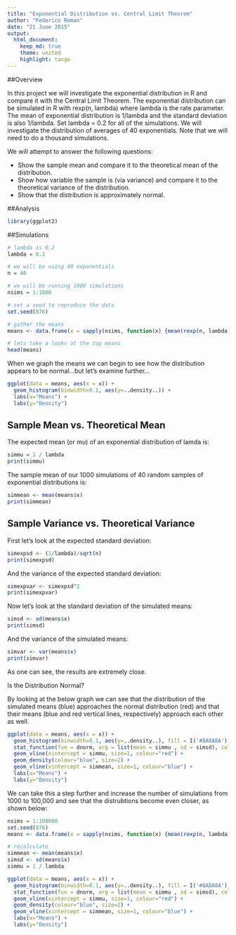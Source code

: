 ```yaml
---
title: "Exponential Distribution vs. Central Limit Theorem"
author: "Federico Roman"
date: "21 June 2015"
output: 
  html_document:
    keep_md: true
    theme: united
    highlight: tango
---
```


##Overview

In this project we will investigate the exponential distribution in R and compare it with the Central Limit Theorem. The exponential distribution can be simulated in R with rexp(n, lambda) where lambda is the rate parameter. The mean of exponential distribution is 1/lambda and the standard deviation is also 1/lambda. Set lambda = 0.2 for all of the simulations. We will investigate the distribution of averages of 40 exponentials. Note that we will need to do a thousand simulations.

We will attempt to answer the following questions:

- Show the sample mean and compare it to the theoretical mean of the distribution.
- Show how variable the sample is (via variance) and compare it to the theoretical variance of the distribution.
- Show that the distribution is approximately normal.

##Analysis

```r
library(ggplot2)

```


##Simulations

```r
# lambda is 0.2
lambda = 0.2

# we will be using 40 exponentials
n = 40

# we will be running 1000 simulations
nsims = 1:1000

# set a seed to reproduce the data
set.seed(876)

# gather the means
means <- data.frame(x = sapply(nsims, function(x) {mean(rexp(n, lambda))}))

# lets take a looks at the top means
head(means)
```

When we graph the means we can begin to see how the distribution appears to be normal…but let's examine further…

```r
ggplot(data = means, aes(x = x)) + 
  geom_histogram(binwidth=0.1, aes(y=..density..)) +
  labs(x="Means") +
  labs(y="Density")
```

## Sample Mean vs. Theoretical Mean

The expected mean (or mu) of an exponential distribution of lamda is:

```r
simmu = 1 / lambda
print(simmu)
```

The sample mean of our 1000 simulations of 40 random samples of exponential distributions is:

```r
simmean <- mean(means$x)
print(simmean)
```

## Sample Variance vs. Theoretical Variance
First let's look at the expected standard deviation:

```r
simexpsd <- (1/lambda)/sqrt(n)
print(simexpsd)
```

And the variance of the expected standard deviation:

```r
simexpvar <- simexpsd^2
print(simexpvar)
```

Now let's look at the standard deviation of the simulated means:

```r
simsd <- sd(means$x)
print(simsd)
```

And the variance of the simulated means:

```r
simvar <- var(means$x)
print(simvar)
```
As one can see, the results are extremely close.

Is the Distribution Normal?

By looking at the below graph we can see that the distribution of the simulated means (blue) approaches the normal distribution (red) and that their means (blue and red vertical lines, respectively) approach each other as well.

```r
ggplot(data = means, aes(x = x)) + 
  geom_histogram(binwidth=0.1, aes(y=..density..), fill = I('#8A8A8A'),) +
  stat_function(fun = dnorm, arg = list(mean = simmu , sd = simsd), colour = "red", size=2) + 
  geom_vline(xintercept = simmu, size=1, colour="red") + 
  geom_density(colour="blue", size=2) +
  geom_vline(xintercept = simmean, size=1, colour="blue") + 
  labs(x="Means") +
  labs(y="Density")
```

We can take this a step further and increase the number of simulations from 1000 to 100,000 and see that the distrubtions become even closer, as shown below:

```r
nsims = 1:100000
set.seed(876)
means <- data.frame(x = sapply(nsims, function(x) {mean(rexp(n, lambda))}))

# recalculate
simmean <- mean(means$x)
simsd <- sd(means$x)
simmu = 1 / lambda

ggplot(data = means, aes(x = x)) + 
  geom_histogram(binwidth=0.1, aes(y=..density..), fill = I('#8A8A8A'),) +
  stat_function(fun = dnorm, arg = list(mean = simmu , sd = simsd), colour = "red", size=2) + 
  geom_vline(xintercept = simmu, size=1, colour="red") + 
  geom_density(colour="blue", size=2) +
  geom_vline(xintercept = simmean, size=1, colour="blue") + 
  labs(x="Means") +
  labs(y="Density")

```

